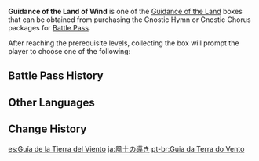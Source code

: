 {{Item Infobox
|id           = 116004
|image        = Item Guidance of the Land.png
|type         = Bundles
|group        = Guidance of the Land
|quality      = 3
|description  = You made a discovery during your travels in [[Mondstadt]], the Land of Wind. The collection of items within can be used to upgrade your [[Talents]].<br />After using this item, you may select one of the following rewards:
*[[Guide to Freedom]]
*[[Guide to Resistance]]
*[[Guide to Ballad]]
|source1      = [[Battle Pass]] Lv. 5, 15, 25, & 35 ([[Gnostic Hymn]])
}}
'''Guidance of the Land of Wind''' is one of the [[Guidance of the Land]] boxes that can be obtained from purchasing the Gnostic Hymn or Gnostic Chorus packages for [[Battle Pass]].

After reaching the prerequisite levels, collecting the box will prompt the player to choose one of the following:
{{Card|Guide to Freedom|5|show_caption=1}}
{{Card|Guide to Resistance|5|show_caption=1}}
{{Card|Guide to Ballad|5|show_caption=1}}

==Battle Pass History==
{{Gnostic Hymn Reward List}}
{{Sojourner's Battle Pass Reward List}}

==Other Languages==
{{Other Languages
|en      = Guidance of the Land of Wind
|zhs     = 风土的指引
|zhs_rm  = Fēngtǔ de Zhǐyǐn
|zht     = 風土的指引
|zht_rm  = Fēngtǔ de Zhǐyǐn
|zh_tl   = Land of Wind's Guidance
|ja      = 風土の導き
|ja_rm   = Fuudo no Michibiki
|ja_tl   = Guidance of the Climate
|ko      = 풍토의 인도
|ko_rm   = Pungto-ui Indo
|ko_tl   = Guidance of the Land of Wind
|es      = Guía de la Tierra del Viento
|es_tl   = Guide of the Land of Wind
|fr      = Conseil de la Terre venteuse
|fr_tl   = Advice of the Windy Land
|ru      = Указания царства ветров
|ru_tl   = Guidance of the Kingdom of Winds
|th      = Guidance of the Land of Wind
|vi      = Hướng Dẫn Của Gió Và Đất
|vi_tl   = 
|de      = Weisungen des Reiches des Windes
|de_tl   = Guidance of the Realm of Wind
|id      = Guidance of the Land of Wind
|pt      = Guia da Terra do Vento
|pt_tl   = Guide of the Land of Wind
|tr      = Rüzgar Diyarının Rehberliği
|tr_tl   = 
|it      = Guida della Terra del Vento
|it_tl   = 
}}

==Change History==
{{Change History|1.0}}

[[es:Guía de la Tierra del Viento]]
[[ja:風土の導き]]
[[pt-br:Guia da Terra do Vento]]